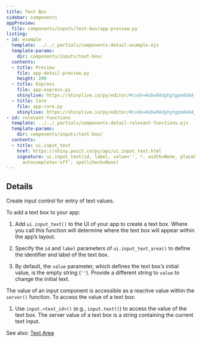 ```yaml
---
title: Text Box
sidebar: components
appPreview:
  file: components/inputs/text-box/app-preview.py
listing:
- id: example
  template: ../../_partials/components-detail-example.ejs
  template-params:
    dir: components/inputs/text-box/
  contents:
  - title: Preview
    file: app-detail-preview.py
    height: 200
  - title: Express
    file: app-express.py
    shinylive: https://shinylive.io/py/editor/#code=NobwRAdghgtgpmAXAAjFADugdOgnmAGlQGMB7CAFzkqVQGJkAxASQA0BZAURQCU4B3AE4BLKsigBncRGScAHukFwJUjOgA6EAGaDSMZBIAWwiLmTCY6UoIrIArsKJKIAEziCiAQUybNagPoOyAC89sI4UADmcP5aADYOLgAUmshpYVgm6HYU-lRyFClg+RTqhMhlACpwBeYQ2aXlZZyU7sglWJ1lAJREdAA8-anpDlikOQ15NbkAbu4ARlAUFkUzUAlwPQSa3b6ucFoG7nOCSVk5ROMUDUQSyhLC5N2Iw2kAAs5uglglr8huhzWGySzz+6WQSgodkEMnOFB+0xBezUIWQ3nQSQCDlux3cuwg5WKuHQCBQxWmYAAvgBdIA
  - title: Core
    file: app-core.py
    shinylive: https://shinylive.io/py/editor/#code=NobwRAdghgtgpmAXAAjFADugdOgnmAGlQGMB7CAFzkqVQDMAnUmZAZwAsBLCXZTmdKQYVkAV05EG1ACZwGRAIKYAOhFUZ0AfXHIAvGM44oAczia6AG3HSAFKuQODWbulEVNVAB4U7YLxWVCZECAFThvPghXAKDAgFFKOWR-LFTAgEoiAGIAHhz7R3EsUjdoj3D3ADc5ACMoCn5fSqgrOAyCVXTVVVk6NjlqhhsXNyISimiiVjhWVk5ydMQChwABKQhZBix-ZeRe5GbWm0Xdx2QpClEGCEjo7Yrj7uhMPWQldBsNbQl+hkGuiBBPy4dAIFB+CpgAC+AF0gA
- id: relevant-functions
  template: ../../_partials/components-detail-relevant-functions.ejs
  template-params:
    dir: components/inputs/text-box/
  contents:
  - title: ui.input_text
    href: https://shiny.posit.co/py/api/ui.input_text.html
    signature: ui.input_text(id, label, value='', *, width=None, placeholder=None,
      autocomplete='off', spellcheck=None)
---
```


:::{#example}
:::

:::{#relevant-functions}
:::

## Details

Create input control for entry of text values.

To add a text box to your app:

  1. Add `ui.input_text()` to the UI of your app to create a text box. Where you call this function will determine where the text box will appear within the app's layout.

  2. Specify the `id` and `label` parameters of `ui.input_text_area()` to define the identifier and label of the text box.

  3. By default, the `value` parameter, which defines the text box's initial value, is the empty string (`''`). Provide a different string to `value` to change the initial text.

The value of an input component is accessible as a reactive value within the `server()` function. To access the value of a text box:

  1. Use `input.<text_id>()` (e.g., `input.text()`) to access the value of the text box. The server value of a text box is a string containing the current text input.

See also: [Text Area](../text-area/index.qmd)
